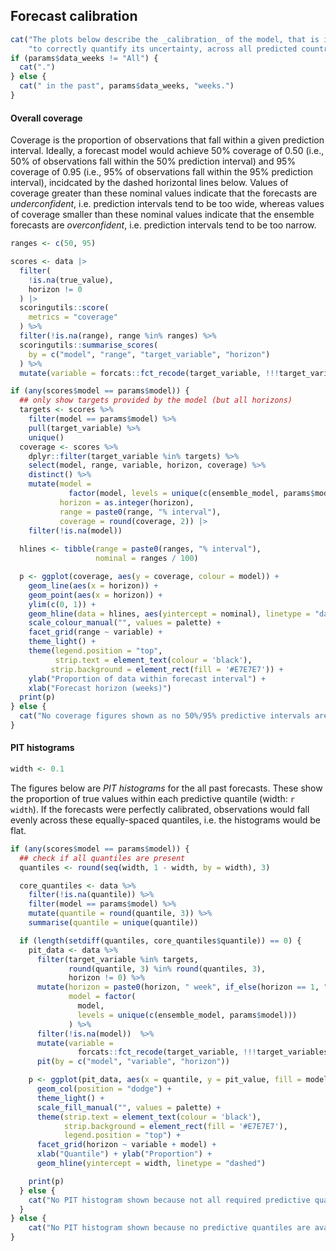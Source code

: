 <!--- 
- Table with coverage by horizon for this week
- Plot of coverage by target and horizon over time
- PIT histograms
--->
## Forecast calibration

```r
cat("The plots below describe the _calibration_ of the model, that is its ability",
    "to correctly quantify its uncertainty, across all predicted countries")
if (params$data_weeks != "All") {
  cat(".")
} else {
  cat(" in the past", params$data_weeks, "weeks.")
}
```

#### Overall coverage

Coverage is the proportion of observations that fall within a given prediction interval. Ideally, a forecast model would achieve 50% coverage of 0.50 (i.e., 50% of observations fall within the 50% prediction interval) and 95% coverage of 0.95 (i.e., 95% of observations fall within the 95% prediction interval), incidcated by the dashed horizontal lines below. Values of coverage greater than these nominal values indicate that the forecasts are _underconfident_, i.e. prediction intervals tend to be too wide, whereas values of coverage smaller than these nominal values indicate that the ensemble forecasts are _overconfident_, i.e. prediction intervals tend to be too narrow.

```r
ranges <- c(50, 95)

scores <- data |>
  filter(
    !is.na(true_value),
    horizon != 0
  ) |> 
  scoringutils::score(
    metrics = "coverage"
  ) %>%
  filter(!is.na(range), range %in% ranges) %>%
  scoringutils::summarise_scores(
    by = c("model", "range", "target_variable", "horizon")
  ) %>%
  mutate(variable = forcats::fct_recode(target_variable, !!!target_variables))

if (any(scores$model == params$model)) {
  ## only show targets provided by the model (but all horizons)
  targets <- scores %>%
    filter(model == params$model) %>%
    pull(target_variable) %>%
    unique()
  coverage <- scores %>%
    dplyr::filter(target_variable %in% targets) %>%
    select(model, range, variable, horizon, coverage) %>%
    distinct() %>%
    mutate(model =
             factor(model, levels = unique(c(ensemble_model, params$model))),
           horizon = as.integer(horizon),
           range = paste0(range, "% interval"),
           coverage = round(coverage, 2)) |>
    filter(!is.na(model))
  
  hlines <- tibble(range = paste0(ranges, "% interval"),
                   nominal = ranges / 100)

  p <- ggplot(coverage, aes(y = coverage, colour = model)) +
    geom_line(aes(x = horizon)) +
    geom_point(aes(x = horizon)) +
    ylim(c(0, 1)) +
    geom_hline(data = hlines, aes(yintercept = nominal), linetype = "dashed") +
    scale_colour_manual("", values = palette) +
    facet_grid(range ~ variable) +
    theme_light() +
    theme(legend.position = "top",
          strip.text = element_text(colour = 'black'),
         strip.background = element_rect(fill = '#E7E7E7')) +
    ylab("Proportion of data within forecast interval") +
    xlab("Forecast horizon (weeks)")
  print(p)
} else {
  cat("No coverage figures shown as no 50%/95% predictive intervals are available.\n")
}
```

#### PIT histograms

```r
width <- 0.1
```

The figures below are _PIT histograms_ for the all past forecasts. These show the proportion of true values within each predictive quantile (width: `r width`). If the forecasts were perfectly calibrated, observations would fall evenly across these equally-spaced quantiles, i.e. the histograms would be flat.

```r
if (any(scores$model == params$model)) {
  ## check if all quantiles are present
  quantiles <- round(seq(width, 1 - width, by = width), 3)

  core_quantiles <- data %>%
    filter(!is.na(quantile)) %>%
    filter(model == params$model) %>%
    mutate(quantile = round(quantile, 3)) %>%
    summarise(quantile = unique(quantile))

  if (length(setdiff(quantiles, core_quantiles$quantile)) == 0) {
    pit_data <- data %>%
      filter(target_variable %in% targets,
             round(quantile, 3) %in% round(quantiles, 3),
             horizon != 0) %>%
      mutate(horizon = paste0(horizon, " week", if_else(horizon == 1, "", "s")),
             model = factor(
               model,
               levels = unique(c(ensemble_model, params$model)))
             ) %>%
      filter(!is.na(model))  %>%
      mutate(variable =
               forcats::fct_recode(target_variable, !!!target_variables))  %>%
      pit(by = c("model", "variable", "horizon"))

    p <- ggplot(pit_data, aes(x = quantile, y = pit_value, fill = model)) +
      geom_col(position = "dodge") +
      theme_light() +
      scale_fill_manual("", values = palette) +
      theme(strip.text = element_text(colour = 'black'),
            strip.background = element_rect(fill = '#E7E7E7'),
            legend.position = "top") +
      facet_grid(horizon ~ variable + model) +
      xlab("Quantile") + ylab("Proportion") +
      geom_hline(yintercept = width, linetype = "dashed")

    print(p)
  } else {
    cat("No PIT histogram shown because not all required predictive quantiles are available.\n")
  }
} else {
    cat("No PIT histogram shown because no predictive quantiles are available.\n")
}
```
